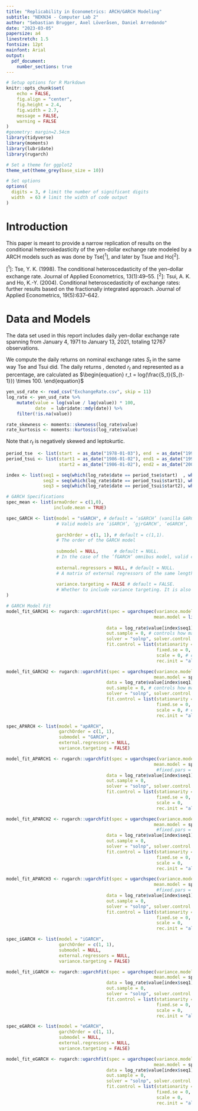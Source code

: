 ---
title: "Replicability in Econometrics: ARCH/GARCH Modeling"
subtitle: "NEKN34 - Computer Lab 2"
author: "Sebastian Brugger, Axel Löveråsen, Daniel Arredondo"
date: "2023-03-05"
papersize: a4
linestretch: 1.5
fontsize: 12pt
mainfont: Arial
output:
  pdf_document:
    number_sections: true
---

```{r setup, include = FALSE}
# Setup options for R Markdown
knitr::opts_chunk$set(
	echo = FALSE,
	fig.align = "center",
	fig.height = 2.4,
	fig.width = 2.7,
	message = FALSE,
	warning = FALSE
)
#geometry: margin=2.54cm
library(tidyverse)
library(moments)
library(lubridate)
library(rugarch)

# Set a theme for ggplot2
theme_set(theme_grey(base_size = 10))

# Set options
options(
  digits = 3, # limit the number of significant digits
  width  = 63 # limit the width of code output
)
```

# Introduction

This paper is meant to provide a narrow replication of results on the conditional heteroskedasticity of the yen-dollar exchange rate modeled by a ARCH models such as was done by Tse[^1^], and later by Tsue and Ho[^2^].

[^1^]: Tse, Y. K. (1998). The conditional heteroscedasticity of the yen–dollar exchange rate. Journal of Applied Econometrics, 13(1):49–55.
[^2^]: Tsui, A. K. and Ho, K.-Y. (2004). Conditional heteroscedasticity of exchange rates: further results based on the fractionally integrated approach. Journal of Applied Econometrics, 19(5):637–642.

# Data and Models

The data set used in this report includes daily yen-dollar exchange rate spanning from January 4, 1971 to January 13, 2021, totaling 12767 observations.

We compute the daily returns on nominal exchange rates $S_t$ in the same way Tse and Tsui did. The daily returns , denoted $r_t$ and represented as a percentage, are calculated as
$\begin{equation} r_t = log(\frac{S_t}{S_{t-1}}) \times 100. \end{equation}$

```{r, include=FALSE}
yen_usd_rate <- read_csv("ExchangeRate.csv", skip = 11)
log_rate <- yen_usd_rate %>% 
    mutate(value = log(value / lag(value)) * 100,
           date  = lubridate::mdy(date)) %>% 
    filter(!is.na(value))

rate_skewness <- moments::skewness(log_rate$value)
rate_kurtosis <- moments::kurtosis(log_rate$value)
```

Note that $r_t$ is negatively skewed and leptokurtic. 

```{r}
period_tse  <- list(start  = as_date("1978-01-03"), end  = as_date("1994-06-30"))
period_tsui <- list(start1 = as_date("1986-01-02"), end1 = as_date("1997-06-30"),
                    start2 = as_date("1986-01-02"), end2 = as_date("2003-02-21"))

index <- list(seq1 = seq(which(log_rate$date == period_tse$start)  , which(log_rate$date == period_tse$end)),
              seq2 = seq(which(log_rate$date == period_tsui$start1), which(log_rate$date == period_tsui$end1)),
              seq3 = seq(which(log_rate$date == period_tsui$start2), which(log_rate$date == period_tsui$end2)))

```

```{r spec}
# GARCH Specifications
spec_mean <- list(armaOrder = c(1,0),
                  include.mean = TRUE)

spec_GARCH <- list(model = "sGARCH", # default = ’sGARCH’ (vanilla GARCH).
                   # Valid models are ’iGARCH’, ’gjrGARCH’, ’eGARCH’, ’apARCH’ and ’fGARCH’
                   
                   garchOrder = c(1, 1), # default = c(1,1).
                   # The order of the GARCH model
                         
                   submodel = NULL,      # default = NULL.
                   # In the case of the ’fGARCH’ omnibus model, valid choices are ’GARCH’, ’TGARCH’, ’GJRGARCH’, ’AVGARCH’, ’NGARCH’, ’NAGARCH’, ’APARCH’ and ’ALLGARCH’
                         
                   external.regressors = NULL, # default = NULL.
                   # A matrix of external regressors of the same length as the data
                         
                   variance.targeting = FALSE # default = FALSE.
                   # Whether to include variance targeting. It is also possible to pass a numeric value instead of a logical, in which case it is used for the calculation instead of the variance of the conditional mean equation residuals
)

# GARCH Model Fit
model_fit_GARCH1 <- rugarch::ugarchfit(spec = ugarchspec(variance.model = spec_GARCH,
                                                        mean.model = list(armaOrder = c(0,0),
                                                                          include.mean = TRUE)),
                                      data = log_rate$value[index$seq1],
                                      out.sample = 0, # controls how many data points from the end to keep for out of sample forecasting
                                      solver = "solnp", solver.control = list(),
                                      fit.control = list(stationarity = 1, # controls whether to impose a stationarity constraint during estimation, which is usually closely tied to the persistence of the process
                                                         fixed.se = 0, # controls whether, for those values which are fixed, numerical standard errors should be calculated
                                                         scale = 0, # controls whether the data should be scaled prior to estimation by its standard deviation (scaling sometimes facilitates the estimation process)
                                                         rec.init = "all", trunclag = 1000))

model_fit_GARCH2 <- rugarch::ugarchfit(spec = ugarchspec(variance.model = spec_GARCH,
                                                        mean.model = spec_mean),
                                      data = log_rate$value[index$seq1],
                                      out.sample = 0, # controls how many data points from the end to keep for out of sample forecasting
                                      solver = "solnp", solver.control = list(),
                                      fit.control = list(stationarity = 1, # controls whether to impose a stationarity constraint during estimation, which is usually closely tied to the persistence of the process
                                                         fixed.se = 0, # controls whether, for those values which are fixed, numerical standard errors should be calculated
                                                         scale = 0, # controls whether the data should be scaled prior to estimation by its standard deviation (scaling sometimes facilitates the estimation process)
                                                         rec.init = "all", trunclag = 1000))
```

```{r}
spec_APARCH <- list(model = "apARCH",
                    garchOrder = c(1, 1),
                    submodel = "GARCH",
                    external.regressors = NULL,
                    variance.targeting = FALSE)

model_fit_APARCH1 <- rugarch::ugarchfit(spec = ugarchspec(variance.model = spec_APARCH,
                                                        mean.model = spec_mean),#,
                                                         #fixed.pars = list(delta = 2)),
                                      data = log_rate$value[index$seq1],
                                      out.sample = 0,
                                      solver = "solnp", solver.control = list(),
                                      fit.control = list(stationarity = 1,
                                                         fixed.se = 0,
                                                         scale = 0,
                                                         rec.init = "all", trunclag = 1000))

model_fit_APARCH2 <- rugarch::ugarchfit(spec = ugarchspec(variance.model = spec_APARCH,
                                                        mean.model = spec_mean),#,
                                                         #fixed.pars = list(delta = 2)),
                                      data = log_rate$value[index$seq1],
                                      out.sample = 0,
                                      solver = "solnp", solver.control = list(),
                                      fit.control = list(stationarity = 1,
                                                         fixed.se = 0,
                                                         scale = 0,
                                                         rec.init = "all", trunclag = 1000))

model_fit_APARCH3 <- rugarch::ugarchfit(spec = ugarchspec(variance.model = spec_APARCH,
                                                        mean.model = spec_mean),#,
                                                         #fixed.pars = list(delta = 2)),
                                      data = log_rate$value[index$seq1],
                                      out.sample = 0,
                                      solver = "solnp", solver.control = list(),
                                      fit.control = list(stationarity = 1,
                                                         fixed.se = 0,
                                                         scale = 0,
                                                         rec.init = "all", trunclag = 1000))
```

```{r}
spec_iGARCH <- list(model = "iGARCH",
                    garchOrder = c(1, 1),
                    submodel = NULL,
                    external.regressors = NULL,
                    variance.targeting = FALSE)

model_fit_iGARCH <- rugarch::ugarchfit(spec = ugarchspec(variance.model = spec_iGARCH,
                                                        mean.model = spec_mean),
                                      data = log_rate$value[index$seq1],
                                      out.sample = 0,
                                      solver = "solnp", solver.control = list(),
                                      fit.control = list(stationarity = 1,
                                                         fixed.se = 0,
                                                         scale = 0,
                                                         rec.init = "all", trunclag = 1000))

spec_eGARCH <- list(model = "eGARCH",
                    garchOrder = c(1, 1),
                    submodel = NULL,
                    external.regressors = NULL,
                    variance.targeting = FALSE)

model_fit_eGARCH <- rugarch::ugarchfit(spec = ugarchspec(variance.model = spec_eGARCH,
                                                        mean.model = spec_mean),
                                      data = log_rate$value[index$seq1],
                                      out.sample = 0,
                                      solver = "solnp", solver.control = list(),
                                      fit.control = list(stationarity = 1,
                                                         fixed.se = 0,
                                                         scale = 0,
                                                         rec.init = "all", trunclag = 1000))
```
